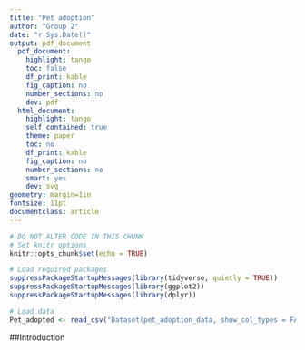 ---
title: "Pet adoption"
author: "Group 2"
date: "r Sys.Date()"
output: pdf_document
  pdf_document:
    highlight: tango
    toc: false
    df_print: kable
    fig_caption: no
    number_sections: no
    dev: pdf
  html_document:
    highlight: tango
    self_contained: true
    theme: paper
    toc: no
    df_print: kable
    fig_caption: no
    number_sections: no
    smart: yes
    dev: svg
geometry: margin=1in
fontsize: 11pt
documentclass: article
---

```{r setup, include = FALSE}
# DO NOT ALTER CODE IN THIS CHUNK
# Set knitr options
knitr::opts_chunk$set(echo = TRUE)

# Load required packages
suppressPackageStartupMessages(library(tidyverse, quietly = TRUE))
suppressPackageStartupMessages(library(ggplot2))
suppressPackageStartupMessages(library(dplyr))

# Load data
Pet_adopted <- read_csv("Dataset(pet_adoption_data, show_col_types = FALSE)")
```

##Introduction

###
